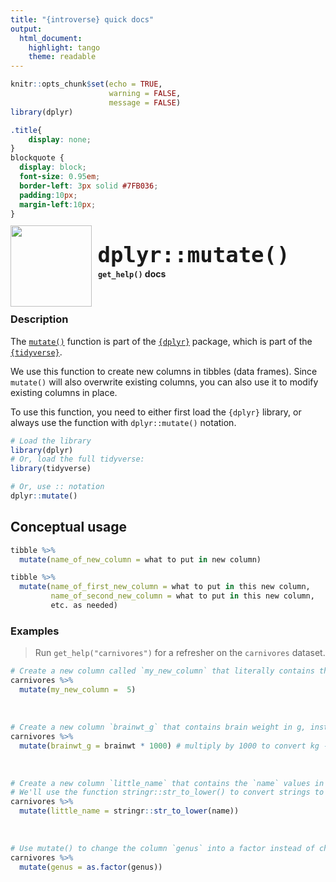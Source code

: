 ```yaml
---
title: "{introverse} quick docs"
output: 
  html_document:
    highlight: tango
    theme: readable
---
```



```r
knitr::opts_chunk$set(echo = TRUE, 
                      warning = FALSE, 
                      message = FALSE)
library(dplyr)
```

```css
.title{
    display: none;
}
blockquote {
  display: block;
  font-size: 0.95em;
  border-left: 3px solid #7FB036;
  padding:10px;
  margin-left:10px;
}
```


<div>
<br>
 <img src = "logo.png" style = "float:left;height:130px;margin-top:-20px;">
 <span style = "font-weight:bold;font-size:40px;"> 
  &nbsp;<code>dplyr::mutate()</code>
 </span>
 <br>
 <b>&nbsp;&nbsp;&nbsp;<code>get_help()</code> docs</b>
</div>
<br>

### Description

The [`mutate()`](https://dplyr.tidyverse.org/reference/mutate.html) function is part of the [`{dplyr}`](https://dplyr.tidyverse.org/) package, which is part of the [`{tidyverse}`](https://www.tidyverse.org/).

We use this function to create new columns in tibbles (data frames). Since `mutate()` will also overwrite existing columns, you can also use it to modify existing columns in place.


<!-- Add the following if the topic is a function that does NOT come with base R, and uncomment/fill in the subsequent multiline HTML comment: -->
To use this function, you need to either first load the `{dplyr}` library, or always use the function with `dplyr::mutate()` notation.

```r
# Load the library
library(dplyr)
# Or, load the full tidyverse:
library(tidyverse)

# Or, use :: notation
dplyr::mutate()
```


## Conceptual usage 

```r
tibble %>% 
  mutate(name_of_new_column = what to put in new column)

tibble %>% 
  mutate(name_of_first_new_column = what to put in this new column,
         name_of_second_new_column = what to put in this new column,          
         etc. as needed)

```

### Examples

> Run `get_help("carnivores")` for a refresher on the `carnivores` dataset.

```r
# Create a new column called `my_new_column` that literally contains the value `5` at all rows
carnivores %>% 
  mutate(my_new_column =  5)
```

<br>  <!-- Do not delete the <br>, and make sure to keep the previous and following lines blank. -->


```r
# Create a new column `brainwt_g` that contains brain weight in g, instead of kg.
carnivores %>%
  mutate(brainwt_g = brainwt * 1000) # multiply by 1000 to convert kg --> g
```

<br> 


```r
# Create a new column `little_name` that contains the `name` values in lower case.
# We'll use the function stringr::str_to_lower() to convert strings to lower case
carnivores %>%
  mutate(little_name = stringr::str_to_lower(name))
```

<br> 

```r
# Use mutate() to change the column `genus` into a factor instead of character
carnivores %>%
  mutate(genus = as.factor(genus))
```
